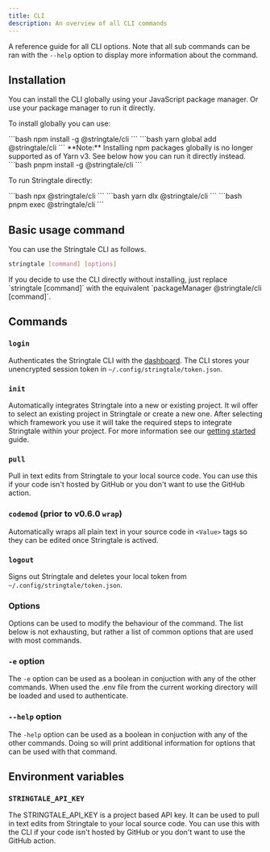 ```yaml
---
title: CLI
description: An overview of all CLI commands
---
```



A reference guide for all CLI options. Note that all sub commands can be ran with the `--help` option to display more information about the command.

## Installation

You can install the CLI globally using your JavaScript package manager. Or use your package manager to run it directly.

To install globally you can use:

<Tabs>
  <TabItem label="npm">
    ```bash
      npm install -g @stringtale/cli
    ```
  </TabItem>
  <TabItem label="Yarn v1 / v2">
    ```bash
      yarn global add @stringtale/cli
    ```
    **Note:** Installing npm packages globally is no longer supported as of Yarn v3. See below how you can run it directly instead.
  </TabItem>
  <TabItem label="pnpm">
    ```bash
      pnpm install -g @stringtale/cli
    ```
  </TabItem>
</Tabs>

To run Stringtale directly:

<Tabs>
  <TabItem label="npm / npx">
    ```bash
      npx @stringtale/cli
    ```
  </TabItem>
  <TabItem label="Yarn v3+">
    ```bash
      yarn dlx @stringtale/cli
    ```
  </TabItem>
  <TabItem label="pnpm">
    ```bash
      pnpm exec @stringtale/cli
    ```
  </TabItem>
</Tabs>

## Basic usage command

You can use the Stringtale CLI as follows.

```bash
stringtale [command] [options]
```

<Aside type="tip">
  If you decide to use the CLI directly without installing, just replace `stringtale [command]` with the equivalent `packageManager @stringtale/cli [command]`.  
</Aside>


## Commands

### `login`

Authenticates the Stringtale CLI with the [dashboard](https://stringtale.com/app/projects). The CLI stores your unencrypted session token in
`~/.config/stringtale/token.json`.

### `init`

Automatically integrates Stringtale into a new or existing project. It wil offer to select an existing project in Stringtale or create a new one.
After selecting which framework you use it will take the required steps to integrate Stringtale within your project. For more information see our
[getting started](/guides/getting-started) guide.

### `pull`

Pull in text edits from Stringtale to your local source code. You can use this if your code isn't hosted by GitHub or you don't want to use
the GitHub action.

### `codemod` (prior to v0.6.0 `wrap`)

Automatically wraps all plain text in your source code in `<Value>` tags so they can be edited once Stringtale is actived.

### `logout`

Signs out Stringtale and deletes your local token from `~/.config/stringtale/token.json`.

### Options

Options can be used to modify the behaviour of the command. The list below is not exhausting, but rather a list of common options that are used with most commands.

### `-e` option

The `-e` option can be used as a boolean in conjuction with any of the other commands. When used the .env file from the current working directory will be loaded and used to authenticate.

### `--help` option

The `-help` option can be used as a boolean in conjuction with any of the other commands. Doing so will print additional information for options that can be used with that command.

## Environment variables

### `STRINGTALE_API_KEY`

The STRINGTALE_API_KEY is a project based API key. It can be used to pull in text edits from Stringtale to your local source code. You can use this with the CLI if your code isn't
hosted by GitHub or you don't want to use the GitHub action.